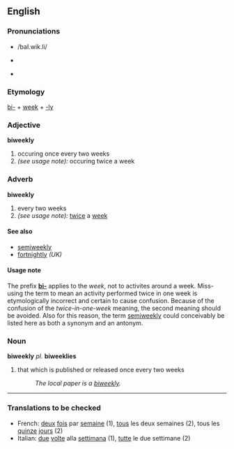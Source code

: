 ==English==

{{rfc}}

=== Pronunciations ===
*{{SAMPA}} /baI.wik.li/
*{{IPAlink}} {{IPA|/baɪ.'wik.li/}}
*{{AHD|/bī-wēk'lē/}}

===Etymology===
[[bi-]] + [[week]] + [[-ly]]

=== Adjective ===
'''biweekly'''
# occuring once every two weeks
# ''(see usage note):'' occuring twice a week

===Adverb===
'''biweekly'''
# every two weeks
# ''(see usage note):'' [[twice]] a [[week]]

==== See also ====
*[[semiweekly]]
*[[fortnightly]] ''(UK)''

====Usage note====
The prefix '''[[bi-]]''' applies to the ''week'', not to activites around a week.  Miss-using the term to mean an activity performed twice in one week is etymologically incorrect and certain to cause confusion.  Because of the confusion of the ''twice-in-one-week'' meaning, the second meaning should be avoided.  Also for this reason, the term [[semiweekly]] could conceivably be listed here as both a synonym and an antonym.

=== Noun ===
'''biweekly''' ''pl.'' '''biweeklies'''
# that which is published or released once every two weeks
#: ''The local paper is a [[biweekly]].''

----

===Translations to be checked===
*French: [[deux]] [[fois]] par [[semaine]] (1), [[tous]] les deux semaines (2), tous les [[quinze]] [[jour]]s (2)
*Italian: [[due]] [[volte]] alla [[settimana]] (1), [[tutte]] le due settimane (2)